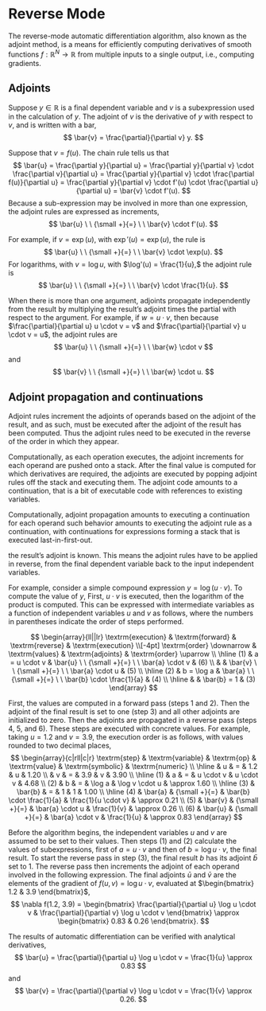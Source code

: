 # Reverse Mode

The reverse-mode automatic differentiation algorithm, also known as
the adjoint method, is a means for efficiently computing derivatives
of smooth functions $f : \mathbb{R}^N \rightarrow \mathbb{R}$ from
multiple inputs to a single output, i.e., computing gradients.

## Adjoints

Suppose $y \in \mathbb{R}$ is a final dependent variable and $v$ is a
subexpression used in the calculation of $y$.  The adjoint of $v$ is
the derivative of $y$ with respect to $v$, and is written with a bar,
$$
\bar{v} = \frac{\partial}{\partial v} y.
$$

Suppose that $v = f(u)$.  The chain rule tells us that
$$
\bar{u}
= \frac{\partial y}{\partial u}
= \frac{\partial y}{\partial v}
\cdot \frac{\partial v}{\partial u}
= \frac{\partial y}{\partial v}
\cdot \frac{\partial f(u)}{\partial u}
= \frac{\partial y}{\partial v}
\cdot f'(u) \cdot \frac{\partial u}{\partial u}
= \bar{v} \cdot f'(u).
$$
Because a sub-expression may be involved in more than one expression,
the adjoint rules are expressed as increments,
$$
\bar{u} \ \ {\small +}{=} \ \ \bar{v} \cdot f'(u).
$$

For example, if $v = \exp(u)$, with $\exp'(u) = \exp(u)$, the rule is
$$
\bar{u} \ \ {\small +}{=} \ \ \bar{v} \cdot \exp(u).
$$
For logarithms, with $v = \log u$, with $\log'(u) = \frac{1}{u},$ the
adjoint rule is
$$
\bar{u} \ \ {\small +}{=} \ \ \bar{v} \cdot \frac{1}{u}.
$$

When there is more than one argument, adjoints propagate independently
from the result by multiplying the result's adjoint times the partial
with respect to the argument.  For example, if $w = u \cdot v$, then because
$\frac{\partial}{\partial u} u \cdot v = v$ and
$\frac{\partial}{\partial v} u \cdot v = u$, the adjoint rules are
$$
\bar{u} \ \ {\small +}{=} \ \ \bar{w} \cdot v
$$
and
$$
\bar{v} \ \ {\small +}{=} \ \ \bar{w} \cdot u.
$$

## Adjoint propagation and continuations

Adjoint rules increment the adjoints of operands based on the adjoint
of the result, and as such, must be executed after the adjoint of the
result has been computed.  Thus the adjoint rules need to be executed
in the reverse of the order in which they appear.

Computationally, as each operation executes, the adjoint increments
for each operand are pushed onto a stack. After the final value is
computed for which derivatives are required, the adjoints are executed
by popping adjoint rules off the stack and executing them.  The
adjoint code amounts to a continuation, that is a bit of executable
code with references to existing variables.




Computationally, adjoint propagation amounts to executing a
continuation for each operand
such behavior amounts to executing the adjoint rule as a continuation,
with continuations for expressions forming a stack that is executed
last-in-first-out.

the result's
adjoint is known.  This means the adjoint rules have to be applied in
reverse, from the final dependent variable back to the input
independent variables.

For example, consider a simple compound expression $y = \log (u \cdot
v).$  To compute the value of $y$, First, $u \cdot v$ is executed,
then the logarithm of the product is computed.  This can be expressed
with intermediate variables as a function of independent variables $u$
and $v$ as follows, where the numbers in parentheses indicate the
order of steps performed.

$$
\begin{array}{ll||lr}
\textrm{execution}
& \textrm{forward}
& \textrm{reverse}
& \textrm{execution}
\\[-4pt]
\textrm{order} \downarrow
& \textrm{values}
& \textrm{adjoints}
& \textrm{order} \uparrow
\\ \hline
(1) & a = u \cdot v & \bar{u} \ \ {\small +}{=} \ \ \bar{a} \cdot v & (6)
\\
    &               & \bar{v} \ \ {\small +}{=} \ \ \bar{a} \cdot u & (5)
\\ \hline
(2) & b = \log a    & \bar{a} \ \ {\small +}{=} \ \ \bar{b} \cdot \frac{1}{a}
& (4)
\\ \hline
&               & \bar{b} = 1 & (3)
\end{array}
$$

First, the values are computed in a forward pass (steps 1 and 2).
Then the adjoint of the final result is set to one (step 3) and all
other adjoints are initialized to zero.  Then the adjoints are
propagated in a reverse pass (steps 4, 5, and 6).  These steps are
executed with concrete values.  For example, taking $u = 1.2$ and $v =
3.9$, the execution order is as follows, with values rounded to two
decimal places,
$$
\begin{array}{c|rll|c|r}
\textrm{step} & \textrm{variable} & \textrm{op} & \textrm{value} &
\textrm{symbolic} & \textrm{numeric} \\ \hline
& u & = & 1.2 & u & 1.20
\\
& v & = & 3.9 & v & 3.90
\\ \hline
(1) & a & = & u \cdot v & u \cdot v & 4.68
\\
(2) & b & = & \log a & \log v \cdot u & \approx 1.60
\\ \hline
(3) & \bar{b} & = & 1 & 1 & 1.00
\\ \hline
(4) & \bar{a} & {\small +}{=} & \bar{b} \cdot \frac{1}{a}
& \frac{1}{u \cdot v}
& \approx 0.21
\\
(5) & \bar{v} & {\small +}{=} & \bar{a} \cdot u
& \frac{1}{v} & \approx 0.26
\\
(6) & \bar{u} & {\small +}{=} & \bar{a} \cdot v
& \frac{1}{u} & \approx 0.83
\end{array}
$$

Before the algorithm begins, the independent variables $u$ and $v$ are
assumed to be set to their values.  Then steps (1) and (2) calculate
the values of subexpressions, first of $a = u \cdot v$ and then of $b
= \log u \cdot v$, the final result.  To start the reverse pass in
step (3), the final result $b$ has its adjoint $\bar{b}$ set to 1.
The reverse pass then increments the adjoint of each operand involved
in the following expression.  The final adjoints $\bar{u}$ and
$\bar{v}$ are the elements of the gradient of $f(u, v) = \log u \cdot
v$, evaluated at $\begin{bmatrix} 1.2 & 3.9 \end{bmatrix}$,
$$
\nabla f(1.2, 3.9)
=
\begin{bmatrix}
\frac{\partial}{\partial u} \log u \cdot v
&
\frac{\partial}{\partial v} \log u \cdot v
\end{bmatrix}
\approx
\begin{bmatrix}
0.83 & 0.26
\end{bmatrix}.
$$

The results of automatic differentiation can be verified with
analytical derivatives,
$$
\bar{u}
= \frac{\partial}{\partial u} \log u \cdot v
= \frac{1}{u}
\approx 0.83
$$
and
$$
\bar{v}
= \frac{\partial}{\partial v} \log u \cdot v
= \frac{1}{v}
\approx 0.26.
$$
